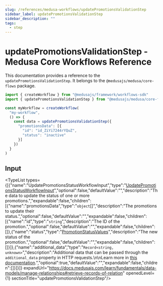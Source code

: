 ```yaml
---
slug: /references/medusa-workflows/updatePromotionsValidationStep
sidebar_label: updatePromotionsValidationStep
sidebar_description: ""
tags:
  - step
---
```



# updatePromotionsValidationStep - Medusa Core Workflows Reference

This documentation provides a reference to the `updatePromotionsValidationStep`. It belongs to the `@medusajs/medusa/core-flows` package.

```ts title="src/workflows/my-workflow.ts"
import { createWorkflow } from "@medusajs/framework/workflows-sdk"
import { updatePromotionsValidationStep } from "@medusajs/medusa/core-flows"

const myWorkflow = createWorkflow(
  "my-workflow",
  () => {
    const data = updatePromotionsValidationStep({
      "promotionsData": [{
        "id": "id_ZiYi7244rYQuZ",
        "status": "inactive"
      }]
    })
  }
)
```
  

## Input

<TypeList types={[{"name":"UpdatePromotionsStatusWorkflowInput","type":"[UpdatePromotionsStatusWorkflowInput](../../../../types/core_flows.UpdatePromotionsStatusWorkflowInput/page.mdx)","optional":false,"defaultValue":"","description":"The data to update the status of one or more promotions.","expandable":false,"children":[{"name":"promotionsData","type":"`object`[]","description":"The promotions to update their status.","optional":false,"defaultValue":"","expandable":false,"children":[{"name":"id","type":"`string`","description":"The ID of the promotion.","optional":false,"defaultValue":"","expandable":false,"children":[]},{"name":"status","type":"[PromotionStatusValues](../../../../../promotion/types/promotion.PromotionStatusValues/page.mdx)","description":"The new status of the promotion.","optional":false,"defaultValue":"","expandable":false,"children":[]}]},{"name":"additional_data","type":"`Record<string, unknown>`","description":"Additional data that can be passed through the `additional_data` property in HTTP requests.\n\nLearn more in [this documentation](https://docs.medusajs.com/learn/fundamentals/api-routes/additional-data).","optional":true,"defaultValue":"","expandable":false,"children":[]}]}]} expandUrl="https://docs.medusajs.com/learn/fundamentals/data-models/manage-relationships#retrieve-records-of-relation" openedLevel={1} sectionTitle="updatePromotionsValidationStep"/>

